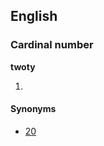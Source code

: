 ==English==

===Cardinal number===
'''twoty'''

# {{nonstandard}} {{misspelling of|twenty}}

====Synonyms====
*[[20]]